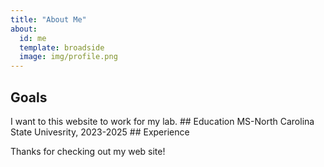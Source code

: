 ```yaml
---
title: "About Me"
about:
  id: me
  template: broadside
  image: img/profile.png
---
```


:::{#me}

## Goals
I want to this website to work for my lab. 
## Education
MS-North Carolina State Univesrity, 2023-2025
## Experience

:::

Thanks for checking out my web site!
